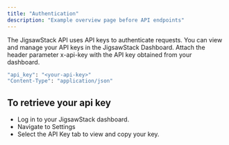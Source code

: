 ```yaml
---
title: "Authentication"
description: "Example overview page before API endpoints"
---
```


The JigsawStack API uses API keys to authenticate requests. You can view and manage your API keys in the JigsawStack Dashboard.
Attach the header parameter x-api-key with the API key obtained from your dashboard.

```bash
"api_key": "<your-api-key>"
"Content-Type": "application/json"
```

## To retrieve your api key

- Log in to your JigsawStack dashboard.
- Navigate to Settings
- Select the API Key tab to view and copy your key.
